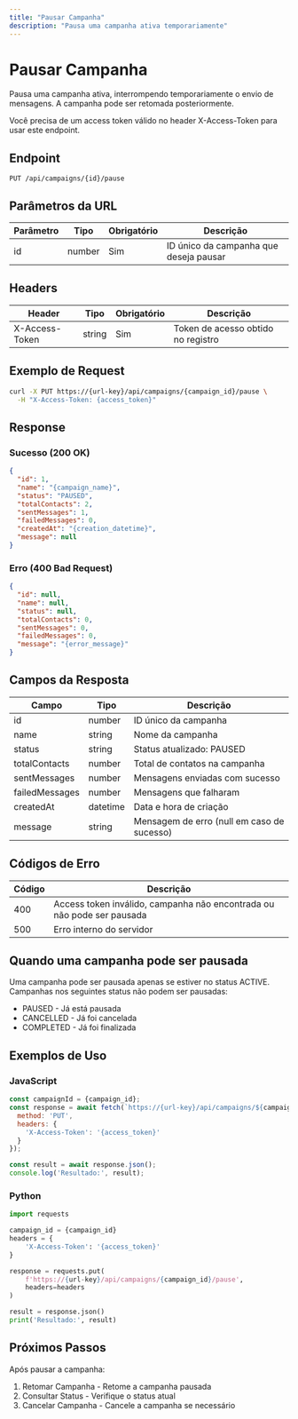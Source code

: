 ```yaml
---
title: "Pausar Campanha"
description: "Pausa uma campanha ativa temporariamente"
---
```


# Pausar Campanha

Pausa uma campanha ativa, interrompendo temporariamente o envio de mensagens. A campanha pode ser retomada posteriormente.

<Note>
Você precisa de um access token válido no header X-Access-Token para usar este endpoint.
</Note>

## Endpoint

```http
PUT /api/campaigns/{id}/pause
```

## Parâmetros da URL

| Parâmetro | Tipo | Obrigatório | Descrição |
|-----------|------|-------------|-----------|
| id | number | Sim | ID único da campanha que deseja pausar |

## Headers

| Header | Tipo | Obrigatório | Descrição |
|--------|------|-------------|-----------|
| X-Access-Token | string | Sim | Token de acesso obtido no registro |

## Exemplo de Request

```bash
curl -X PUT https://{url-key}/api/campaigns/{campaign_id}/pause \
  -H "X-Access-Token: {access_token}"
```

## Response

### Sucesso (200 OK)

```json
{
  "id": 1,
  "name": "{campaign_name}",
  "status": "PAUSED",
  "totalContacts": 2,
  "sentMessages": 1,
  "failedMessages": 0,
  "createdAt": "{creation_datetime}",
  "message": null
}
```

### Erro (400 Bad Request)

```json
{
  "id": null,
  "name": null,
  "status": null,
  "totalContacts": 0,
  "sentMessages": 0,
  "failedMessages": 0,
  "message": "{error_message}"
}
```

## Campos da Resposta

| Campo | Tipo | Descrição |
|-------|------|-----------|
| id | number | ID único da campanha |
| name | string | Nome da campanha |
| status | string | Status atualizado: PAUSED |
| totalContacts | number | Total de contatos na campanha |
| sentMessages | number | Mensagens enviadas com sucesso |
| failedMessages | number | Mensagens que falharam |
| createdAt | datetime | Data e hora de criação |
| message | string | Mensagem de erro (null em caso de sucesso) |

## Códigos de Erro

| Código | Descrição |
|--------|-----------|
| 400 | Access token inválido, campanha não encontrada ou não pode ser pausada |
| 500 | Erro interno do servidor |

## Quando uma campanha pode ser pausada

Uma campanha pode ser pausada apenas se estiver no status ACTIVE. Campanhas nos seguintes status não podem ser pausadas:

- PAUSED - Já está pausada
- CANCELLED - Já foi cancelada
- COMPLETED - Já foi finalizada

## Exemplos de Uso

### JavaScript

```javascript
const campaignId = {campaign_id};
const response = await fetch(`https://{url-key}/api/campaigns/${campaignId}/pause`, {
  method: 'PUT',
  headers: {
    'X-Access-Token': '{access_token}'
  }
});

const result = await response.json();
console.log('Resultado:', result);
```

### Python

```python
import requests

campaign_id = {campaign_id}
headers = {
    'X-Access-Token': '{access_token}'
}

response = requests.put(
    f'https://{url-key}/api/campaigns/{campaign_id}/pause',
    headers=headers
)

result = response.json()
print('Resultado:', result)
```

## Próximos Passos

Após pausar a campanha:

1. Retomar Campanha - Retome a campanha pausada
2. Consultar Status - Verifique o status atual
3. Cancelar Campanha - Cancele a campanha se necessário